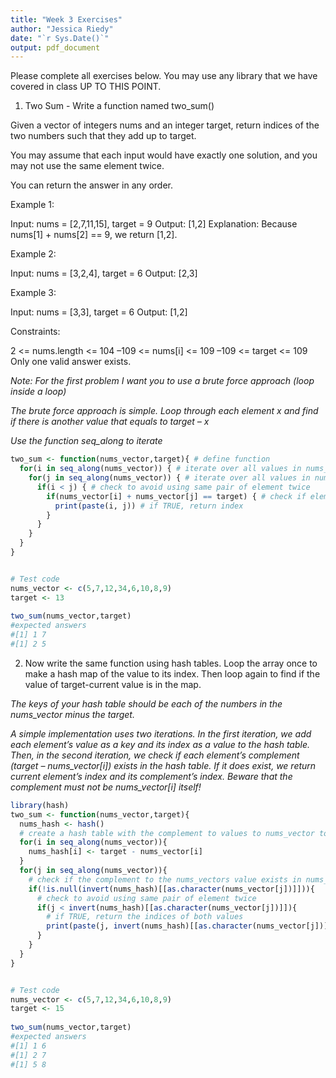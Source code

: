 ```yaml
---
title: "Week 3 Exercises"
author: "Jessica Riedy"
date: "`r Sys.Date()`"
output: pdf_document
---
```


Please complete all exercises below. You may use any library that we have covered in class UP TO THIS POINT. 

1) Two Sum - Write a function named two_sum()

Given a vector of integers nums and an integer target, return indices of the two numbers such that they add up to target.

You may assume that each input would have exactly one solution, and you may not use the same element twice.

You can return the answer in any order.

Example 1:

Input: nums = [2,7,11,15], target = 9
Output: [1,2]
Explanation: Because nums[1] + nums[2] == 9, we return [1,2].

Example 2:

Input: nums = [3,2,4], target = 6
Output: [2,3]

Example 3:

Input: nums = [3,3], target = 6
Output: [1,2]

Constraints:

2 <= nums.length <= 104
–109 <= nums[i] <= 109
–109 <= target <= 109
Only one valid answer exists.
 

*Note: For the first problem I want you to use a brute force approach (loop inside a loop)* 

*The brute force approach is simple. Loop through each element x and find if there is another value that equals to target – x*

*Use the function seq_along to iterate*

```r
two_sum <- function(nums_vector,target){ # define function
  for(i in seq_along(nums_vector)) { # iterate over all values in nums_vector 
    for(j in seq_along(nums_vector)) { # iterate over all values in nums_vector 
      if(i < j) { # check to avoid using same pair of element twice
        if(nums_vector[i] + nums_vector[j] == target) { # check if elements sum to target
          print(paste(i, j)) # if TRUE, return index
        }
      }
    }
  }
}


# Test code
nums_vector <- c(5,7,12,34,6,10,8,9)
target <- 13
 
two_sum(nums_vector,target)
#expected answers
#[1] 1 7
#[1] 2 5

```

2) Now write the same function using hash tables.
Loop the array once to make a hash map of the value to its index. Then loop again to find if the value of target-current value is in the map.

*The keys of your hash table should be each of the numbers in the nums_vector minus the target. *

*A simple implementation uses two iterations. In the first iteration, we add each element's value as a key and its index as a value to the hash table. Then, in the second iteration, we check if each element's complement (target – nums_vector[i]) exists in the hash table. If it does exist, we return current element's index and its complement's index. Beware that the complement must not be nums_vector[i] itself!*

```r
library(hash)
two_sum <- function(nums_vector,target){
  nums_hash <- hash()
  # create a hash table with the complement to values to nums_vector to reach target
  for(i in seq_along(nums_vector)){ 
    nums_hash[i] <- target - nums_vector[i]
  }
  for(j in seq_along(nums_vector)){
    # check if the complement to the nums_vectors value exists in nums_hash
    if(!is.null(invert(nums_hash)[[as.character(nums_vector[j])]])){ 
      # check to avoid using same pair of element twice
      if(j < invert(nums_hash)[[as.character(nums_vector[j])]]){
        # if TRUE, return the indices of both values
        print(paste(j, invert(nums_hash)[[as.character(nums_vector[j])]])) 
      }
    }
  }
}


# Test code
nums_vector <- c(5,7,12,34,6,10,8,9)
target <- 15
 
two_sum(nums_vector,target)
#expected answers
#[1] 1 6
#[1] 2 7
#[1] 5 8

```